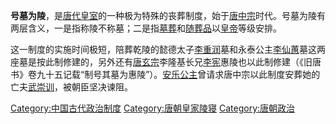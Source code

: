 {{expand|time=2013-10-19T15:05:05+00:00}}
{{unreferenced|time=2013-10-19T15:05:05+00:00}}
'''号墓为陵'''，是[[唐朝|唐代]][[皇室|皇室]]的一种极为特殊的丧葬制度，始于[[唐中宗|唐中宗]]时代。号墓为陵有两层含义，一是指称陵不称墓；二是指[[墓葬|墓葬]]和[[陪葬品|随葬品]]以[[皇帝|皇帝]]等级安排。

这一制度的实施时间极短，陪葬乾陵的懿德太子[[李重润|李重润]]墓和永泰公主[[李仙蕙|李仙蕙]]墓这两座墓是按此制修建的，另外还有[[唐玄宗|唐玄宗]]李隆基长兄[[李憲_(寧王)|李宪]]惠陵也以此制修建（《旧唐书》卷九十五记载“制号其墓为惠陵”）。[[安乐公主|安乐公主]]曾请求唐中宗以此制度安葬她的亡夫[[武崇训|武崇训]]，被朝臣坚决谏阻。

{{唐朝政府小作品}}
[[Category:中国古代政治制度|Category:中国古代政治制度]]
[[Category:唐朝皇家陵寝|Category:唐朝皇家陵寝]]
[[Category:唐朝政治|Category:唐朝政治]]